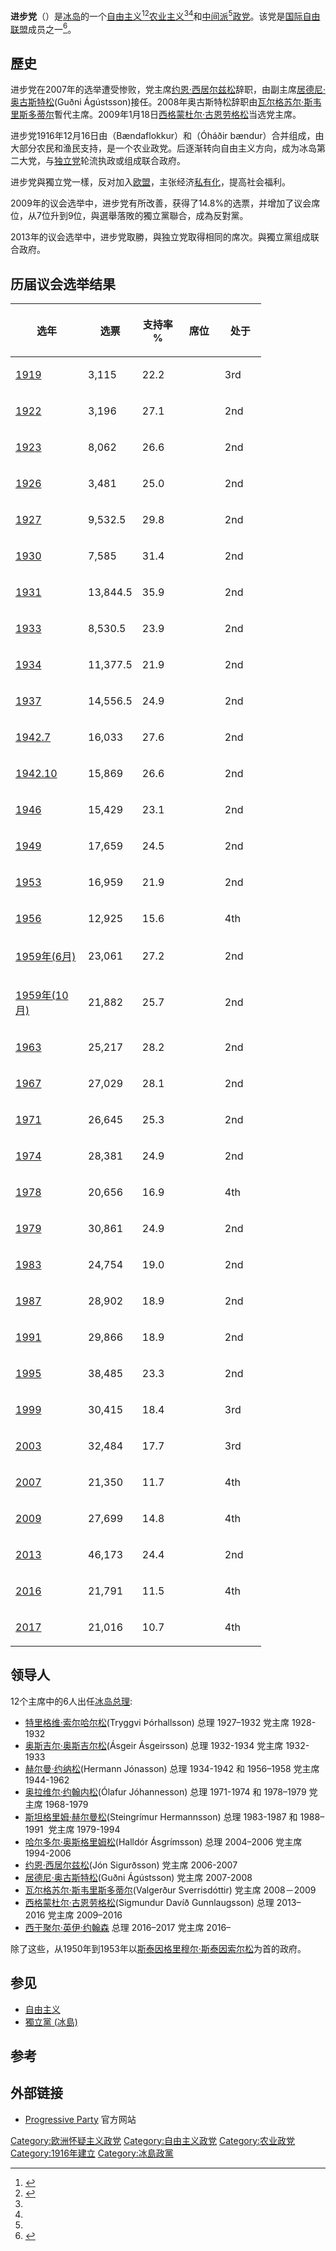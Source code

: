 {{Infobox political party
| name              = 进步党
| native_name       = Framsóknarflokkurinn
| logo              = [[File:Framsóknarflokkurinn_logo.gif|150px]]
| colorcode         = Limegreen
| founder           = 
| chairperson       = [[西于聚尔·英伊·约翰森|西于聚尔·英伊·约翰森]]
| leader1_title     = 副主席 
| leader1_name      = [[西居尔苏尔·英吉·约翰内松|西居尔苏尔·英吉·约翰内松]]
| leader2_title     = [[议会|议会党团主席]]
| leader2_name      = [[古纳尔·布拉吉·斯维因松|古纳尔·布拉吉·斯维因松]]
| leader3_title     = [[选区|选区领袖]]
| leader3_name      = 埃林·林达尔
| slogan            = 
| founded           = {{start date|1916|12|16}}
| merger            = {{ubl|{{link-en|农民党 (冰岛)|Farmers' Party (Iceland)|农民党}}|{{link-en|独立农民|Independent Farmers}}}}
| headquarters      = [[雷克雅未克|雷克雅未克]] 101 <br />Hverfisgata 33 
| youth_wing        = 进步党青年人协会
| membership_year   = 
| membership        = 
| ideology          = {{ubl|[[农业主义|农业主义]]|[[欧洲怀疑主义|欧洲怀疑主义]]|[[民粹主义|民粹主义]]}}
| position          = [[中間偏右|中間偏右]]
| national          = 
| international     = [[自由党国际|自由党国际]]
| european          = 无
| affiliation1_title = 
| affiliation1       = 
| colours           = [[绿色|绿色]]
| seats1_title      = [[冰島議會|议会]]
| seats1            = {{Infobox political party/seats|8|63|hex=Limegreen}}
| website           = {{URL|http://www.framsokn.is/}}
| footnotes         = 
}}
{{Politics of Iceland}}

'''进步党'''（{{lang-is|Framsóknarflokkurinn}}）是[[冰岛|冰岛]]的一个[[自由主义|自由主义]]<ref name="Nordsieck">{{Cite web |url=http://www.parties-and-elections.eu/iceland.html |title=Parties and Elections in Europe: The database about parliamentary elections and political parties in Europe, by Wolfram Nordsieck |accessdate=2013-04-08 |archive-date=2013-01-20 |archive-url=https://web.archive.org/web/20130120072129/http://www.parties-and-elections.eu/iceland.html |dead-url=no }}</ref><ref name="ErssonLane">{{cite book|author1=Svante Ersson|author2=Jan-Erik Lane|title=Politics and Society in Western Europe|url=http://books.google.com/books?id=Qw62oX96310C&pg=PA108|accessdate=2012-08-17|date=1998-12-28|publisher=SAGE|isbn=978-0-7619-5862-8|pages=108|archive-date=2020-08-01|archive-url=https://web.archive.org/web/20200801194750/https://books.google.com/books?id=Qw62oX96310C&pg=PA108|dead-url=no}}</ref>[[农业主义|农业主义]]<ref name="Nordsieck"/><ref name="ErssonLane"/>和[[中间路线|中间派]]<ref name="Nordsieck"/>[[政党|政党]]。该党是[[国际自由联盟|国际自由联盟]]成员之一<ref>{{cite web |url=http://www.liberal-international.org/editorialIndex.asp?ia_id=523 |title=存档副本 |accessdate=2011-11-06  |deadurl=yes |archiveurl=https://web.archive.org/web/20111105200313/http://www.liberal-international.org/editorialIndex.asp?ia_id=523 |archivedate=2011-11-05 }}</ref>。

== 歷史 ==
进步党在2007年的选举遭受惨败，党主席[[约恩·西居尔兹松_(部长)|约恩·西居尔兹松]]辞职，由副主席[[居德尼·奥古斯特松|居德尼·奥古斯特松]](Guðni Ágústsson)接任。2008年奥古斯特松辞职由[[瓦尔格苏尔·斯韦里斯多蒂尔|瓦尔格苏尔·斯韦里斯多蒂尔]]暫代主席。2009年1月18日[[西格蒙杜尔·古恩劳格松|西格蒙杜尔·古恩劳格松]]当选党主席。

进步党1916年12月16日由{{link-en|农民党 (冰岛)|Farmers' Party (Iceland)|农民党}}（Bændaflokkur）和{{link-en|独立农民|Independent Farmers}}（Óháðir bændur）合并组成，由大部分农民和渔民支持，是一个农业政党。后逐渐转向自由主义方向，成为冰岛第二大党，与[[冰岛独立党|独立党]]轮流执政或组成联合政府。

进步党與獨立党一樣，反对加入[[欧盟|欧盟]]，主张经济[[私有化|私有化]]，提高社会福利。

2009年的议会选举中，进步党有所改善，获得了14.8%的选票，并增加了议会席位，从7位升到9位，與選舉落敗的獨立黨聯合，成為反對黨。

2013年的议会选举中，进步党取勝，與独立党取得相同的席次。與獨立黨组成联合政府。

== 历届议会选举结果 ==

{| class="wikitable"
! width="100px" | 选年
! width="70px" | 选票
! width="50px" | 支持率 %
! width="50px" | 席位
! width="50px" | 处于
|-
! [[1919年冰岛议会选举|1919]]
| 3,115 {{Steady}}
| 22.2 {{Steady}}
| {{Infobox political party/seats|11|40|hex=Limegreen}}
| 3rd {{Steady}}
|-
! [[1922年冰岛议会选举|1922]]
| 3,196 {{Increase}}
| 27.1 {{Increase}}
| {{n/a}}
| 2nd {{Increase}}
|-
! [[1923年冰岛议会选举|1923]]
| 8,062 {{Increase}}
| 26.6 {{Decrease}}
| {{Infobox political party/seats|15|42|hex=Limegreen}}
| 2nd {{Steady}}
|-
! [[1926年冰岛议会选举|1926]]
| 3,481 {{Decrease}}
| 25.0 {{Decrease}}
| {{n/a}}
| 2nd {{Steady}}
|-
! [[1927年冰岛议会选举|1927]]
| 9,532.5 {{Increase}}
| 29.8 {{Increase}}
| {{Infobox political party/seats|19|42|hex=Limegreen}}
| 2nd {{Steady}}
|-
! [[1930年冰岛议会选举|1930]]
| 7,585 {{Decrease}}
| 31.4 {{Increase}}
| {{n/a}}
| 2nd {{Steady}}
|-
! [[1931年冰岛议会选举|1931]]
| 13,844.5 {{Increase}}
| 35.9 {{Increase}}
| {{Infobox political party/seats|23|42|hex=Limegreen}}
| 2nd {{Steady}}
|-
! [[1933年冰岛议会选举|1933]]
| 8,530.5 {{Decrease}}
| 23.9 {{Decrease}}
| {{Infobox political party/seats|16|42|hex=Limegreen}}
| 2nd {{Steady}}
|-
! [[1934年冰岛议会选举|1934]]
| 11,377.5 {{Increase}}
| 21.9 {{Decrease}}
| {{Infobox political party/seats|15|49|hex=Limegreen}}
| 2nd {{Steady}}
|-
! [[1937年冰岛议会选举|1937]]
| 14,556.5 {{Increase}}
| 24.9 {{Increase}}
| {{Infobox political party/seats|19|49|hex=Limegreen}}
| 2nd {{Steady}}
|-
! [[1942年7月冰岛议会选举|1942.7]]
| 16,033 {{Increase}}
| 27.6 {{Increase}}
| {{Infobox political party/seats|20|49|hex=Limegreen}}
| 2nd {{Steady}}
|-
! [[1942年10月冰岛议会选举|1942.10]]
| 15,869 {{Decrease}}
| 26.6 {{Decrease}}
| {{Infobox political party/seats|15|52|hex=Limegreen}}
| 2nd {{Steady}}
|-
! [[1946年冰岛议会选举|1946]]
| 15,429 {{Decrease}}
| 23.1 {{Decrease}}
| {{Infobox political party/seats|13|52|hex=Limegreen}}
| 2nd {{Steady}}
|-
! [[1949年冰岛议会选举|1949]]
| 17,659 {{Increase}}
| 24.5 {{Increase}}
| {{Infobox political party/seats|17|52|hex=Limegreen}}
| 2nd {{Steady}}
|-
! [[1953年冰岛议会选举|1953]]
| 16,959 {{Decrease}}
| 21.9 {{Decrease}}
| {{Infobox political party/seats|16|52|hex=Limegreen}}
| 2nd {{Steady}}
|-
! [[1956年冰岛议会选举|1956]]
| 12,925 {{Decrease}}
| 15.6 {{Decrease}}
| {{Infobox political party/seats|17|52|hex=Limegreen}}
| 4th {{Decrease}}
|-
! [[1959年6月冰岛议会选举|1959年(6月)]]
| 23,061 {{Increase}}
| 27.2 {{Increase}}
| {{Infobox political party/seats|19|52|hex=Limegreen}}
| 2nd {{Increase}}
|-
! [[1959年10月冰岛议会选举|1959年(10月)]]
| 21,882 {{Decrease}}
| 25.7 {{Decrease}}
| {{Infobox political party/seats|17|60|hex=Limegreen}}
| 2nd {{Steady}}
|-
! [[1963年冰岛议会选举|1963]]
| 25,217 {{Increase}}
| 28.2 {{Increase}}
| {{Infobox political party/seats|19|60|hex=Limegreen}}
| 2nd {{Steady}}
|-
! [[1967年冰岛议会选举|1967]]
| 27,029 {{Increase}}
| 28.1 {{Decrease}}
| {{Infobox political party/seats|18|60|hex=Limegreen}}
| 2nd {{Steady}}
|-
! [[1971年冰岛议会选举|1971]]
| 26,645 {{Decrease}}
| 25.3 {{Decrease}}
| {{Infobox political party/seats|17|60|hex=Limegreen}}
| 2nd {{Steady}}
|-
! [[1974年冰岛议会选举|1974]]
| 28,381 {{Increase}}
| 24.9 {{Decrease}}
| {{Infobox political party/seats|17|60|hex=Limegreen}}
| 2nd {{Steady}}
|-
! [[1978年冰岛议会选举|1978]]
| 20,656 {{Decrease}}
| 16.9 {{Decrease}}
| {{Infobox political party/seats|12|60|hex=Limegreen}}
| 4th {{Decrease}}
|-
! [[1979年冰岛议会选举|1979]]
| 30,861 {{Increase}}
| 24.9 {{Increase}}
| {{Infobox political party/seats|17|60|hex=Limegreen}}
| 2nd {{Increase}}
|-
! [[1983年冰岛议会选举|1983]]
| 24,754 {{Decrease}}
| 19.0 {{Decrease}}
| {{Infobox political party/seats|14|60|hex=Limegreen}}
| 2nd {{Steady}}
|-
! [[1987年冰岛议会选举|1987]]
| 28,902 {{Increase}}
| 18.9 {{Decrease}}
| {{Infobox political party/seats|13|63|hex=Limegreen}}
| 2nd {{Steady}}
|-
! [[1991年冰岛议会选举|1991]]
| 29,866 {{Increase}}
| 18.9 {{Steady}}
| {{Infobox political party/seats|13|63|hex=Limegreen}}
| 2nd {{Steady}}
|-
! [[1995年冰岛议会选举|1995]]
| 38,485 {{Increase}}
| 23.3 {{Increase}}
| {{Infobox political party/seats|15|63|hex=Limegreen}}
| 2nd {{Steady}}
|-
! [[1999年冰岛议会选举|1999]]
| 30,415 {{Decrease}}
| 18.4 {{Decrease}}
| {{Infobox political party/seats|12|63|hex=Limegreen}}
| 3rd {{Decrease}}
|-
! [[2003年冰岛议会选举|2003]]
| 32,484 {{Increase}}
| 17.7 {{Decrease}}
| {{Infobox political party/seats|12|63|hex=Limegreen}}
| 3rd {{Steady}}
|-
! [[2007年冰岛议会选举|2007]]
| 21,350 {{Decrease}}
| 11.7 {{Decrease}}
| {{Infobox political party/seats|7|63|hex=Limegreen}}
| 4th {{Decrease}}
|-
! [[2009年冰岛议会选举|2009]]
| 27,699 {{Increase}}
| 14.8 {{Increase}}
| {{Infobox political party/seats|9|63|hex=Limegreen}}
| 4th {{Steady}}
|-
! [[2013年冰岛议会选举|2013]]
| 46,173 {{Increase}}
| 24.4 {{Increase}}
| {{Infobox political party/seats|19|63|hex=Limegreen}}
| 2nd {{increase}}
|-
! [[2016年冰岛议会选举|2016]]
| 21,791 {{decrease}}
| 11.5 {{decrease}}
| {{Infobox political party/seats|8|63|hex=Limegreen}}
| 4th {{decrease}}
|-
! [[2017年冰岛议会选举|2017]]
| 21,016 {{decrease}}
| 10.7 {{decrease}}
| {{Infobox political party/seats|8|63|hex=Limegreen}}
| 4th {{Steady}}
|}

== 领导人 ==

12个主席中的6人出任[[冰岛总理|冰岛总理]]:
* [[特里格维·索尔哈尔松|特里格维·索尔哈尔松]](Tryggvi Þórhallsson) 总理 1927–1932 党主席 1928-1932
* [[奥斯吉尔·奥斯吉尔松|奥斯吉尔·奥斯吉尔松]](Ásgeir Ásgeirsson) 总理 1932-1934 党主席 1932-1933
* [[赫尔曼·约纳松|赫尔曼·约纳松]](Hermann Jónasson) 总理 1934-1942 和 1956–1958 党主席 1944-1962
* [[奥拉维尔·约翰内松|奥拉维尔·约翰内松]](Ólafur Jóhannesson) 总理 1971-1974 和 1978–1979 党主席 1968-1979
* [[斯坦格里姆·赫尔曼松|斯坦格里姆·赫尔曼松]](Steingrímur Hermannsson) 总理 1983-1987 和 1988–1991  党主席 1979-1994
* [[哈尔多尔·奥斯格里姆松|哈尔多尔·奥斯格里姆松]](Halldór Ásgrímsson) 总理 2004–2006 党主席 1994-2006
* [[约恩·西居尔兹松_(部长)|约恩·西居尔兹松]](Jón Sigurðsson) 党主席 2006-2007
* [[居德尼·奥古斯特松|居德尼·奥古斯特松]](Guðni Ágústsson) 党主席 2007-2008
* [[瓦尔格苏尔·斯韦里斯多蒂尔|瓦尔格苏尔·斯韦里斯多蒂尔]](Valgerður Sverrisdóttir) 党主席 2008－2009
* [[西格蒙杜尔·古恩劳格松|西格蒙杜尔·古恩劳格松]](Sigmundur Davíð Gunnlaugsson) 总理 2013–2016 党主席 2009–2016
* [[西于聚尔·英伊·约翰森|西于聚尔·英伊·约翰森]] 总理 2016–2017 党主席 2016–

除了这些，从1950年到1953年以[[斯泰因格里穆尔·斯泰因索尔松|斯泰因格里穆尔·斯泰因索尔松]]为首的政府。

== 参见 ==
* [[自由主义|自由主义]]
* [[獨立黨_(冰島)|獨立黨 (冰島)]]

== 参考 ==

{{reflist}}

== 外部链接 ==
* [http://www.framsokn.is/ Progressive Party] {{Wayback|url=http://www.framsokn.is/ |date=20090420040751 }} 官方网站


{{冰島政黨}}

[[Category:欧洲怀疑主义政党|Category:欧洲怀疑主义政党]]
[[Category:自由主义政党|Category:自由主义政党]]
[[Category:农业政党|Category:农业政党]]
[[Category:1916年建立|Category:1916年建立]]
[[Category:冰島政黨|Category:冰島政黨]]